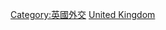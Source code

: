{{Commonscat|Bilateral relations of the United Kingdom}}

[[Category:英國外交|Category:英國外交]]
[[Category:各国雙邊關係|United Kingdom]]